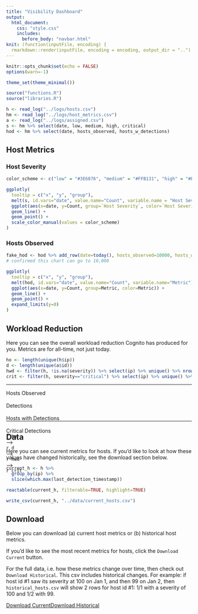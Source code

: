 ```yaml
---
title: "Visibility Dashboard"
output:
  html_document:
    css: "style.css"
    includes:
      before_body: "navbar.html"
knit: (function(inputFile, encoding) {
  rmarkdown::render(inputFile, encoding = encoding, output_dir = "..") })
---
```


```r
knitr::opts_chunk$set(echo = FALSE)
options(warn=-1)
```

```r

theme_set(theme_minimal())

source("functions.R")
source("libraries.R")
```

```r
h <- read_log("../logs/hosts.csv")
hm <- read_log("../logs/host_metrics.csv")
a <- read_log("../logs/assigned.csv")
s <- hm %>% select(date, low, medium, high, critical)
hod <- hm %>% select(date, hosts_observed, hosts_w_detections)
```

## Host Metrics {.tabset}

### Host Severity

```r
color_scheme <- c("low" = "#3E6876", "medium" = "#FFB131", "high" = "#FF591E", "critical" = "#DE1829")

ggplotly(
  tooltip = c("x", "y", "group"),
  melt(s, id.vars="date", value.name="Count", variable.name = "Host Severity") %>%
  ggplot(aes(x=date, y=Count, group=`Host Severity`, color=`Host Severity`)) +
  geom_line() +
  geom_point() +
  scale_color_manual(values = color_scheme)
)
```

### Hosts Observed
```r
fake_hod <- hod %>% add_row(date=today(), hosts_observed=10000, hosts_w_detections=50)
# confirmed this chart can go to 10,000

ggplotly(
  tooltip = c("x", "y", "group"),
  melt(hod, id.vars="date", value.name="Count", variable.name="Metric") %>%
  ggplot(aes(x=date, y=Count, group=Metric, color=Metric)) +
  geom_line() +
  geom_point() +
  expand_limits(y=0)
)
```

## Workload Reduction

Here you can see the overall workload reduction Cognito has produced for you. Metrics are for all-time, not just today.

```r
ho <- length(unique(h$ip))
d <- length(unique(a$id))
hwd <- filter(h, !is.na(severity)) %>% select(ip) %>% unique() %>% nrow()
crit <- filter(h, severity=="critical") %>% select(ip) %>% unique() %>% nrow()
```

***
<div style="height:70px;">

<div>
  <div id="w-label">Hosts Observed</div>
  <div id="w-arrow"> ⠀⠀</div>
  <div id="w-label">Detections</div>
  <div id="w-arrow"> ⠀⠀</div>
  <div id="w-label">Hosts with Detections</div>
  <div id="w-arrow"> ⠀⠀</div>
  <div id="w-label">Critical Detections</div>
</div>
<div>
  <div id="w-label"> <a id="stat"> `r ho` </a> </div>
  <div id="w-arrow"> ⟶ </div>
  <div id="w-label"> <a id="stat"> `r d` </a> </div>
  <div id="w-arrow"> ⟶ </div>
  <div id="w-label"> <a id="stat"> `r hwd` </a> </div>
  <div id="w-arrow"> ⟶ </div>
  <div id="w-label"> <a id="stat"> `r crit` </a> </div>
</div>

</div>

***

## Data

Here you can see current metrics for hosts. If you'd like to look at how these values have changed historically, see the download section below.

```r
current_h <- h %>% 
  group_by(ip) %>%
  slice(which.max(last_detection_timestamp))

reactable(current_h, filterable=TRUE, highlight=TRUE)

write_csv(current_h, "../data/current_hosts.csv")
```

## Download

Below you can download (a) current host metrics or (b) historical host metrics.

If you'd like to see the most recent metrics for hosts, click the `Download Current` button.

For the full data, i.e. how these metrics change over time, then check out `Download Historical`. This csv includes historical changes. For example: if host id #1 saw its severity at 100 on Jan 1, and then 99 on Jan 2, then `historical_hosts.csv` will show 2 rows for host id #1: 1/1 with a severity of 100 and 1/2 with 99.

<p>

<a id="button" download="current_hosts.csv" href="../data/current_hosts.csv">Download Current</a><a id="button" download="historical_hosts.csv" href="../logs/hosts.csv">Download Historical</a>

</p>
